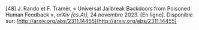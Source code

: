 \[48\]	J. Rando et F. Tramèr, « Universal Jailbreak Backdoors from Poisoned Human Feedback », *arXiv \[cs.AI\]*, 24 novembre 2023\. \[En ligne\]. Disponible sur: [http://arxiv.org/abs/2311.14455](http://arxiv.org/abs/2311.14455)